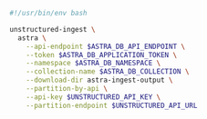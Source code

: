 ```bash CLI
#!/usr/bin/env bash

unstructured-ingest \
  astra \
    --api-endpoint $ASTRA_DB_API_ENDPOINT \
    --token $ASTRA_DB_APPLICATION_TOKEN \
    --namespace $ASTRA_DB_NAMESPACE \
    --collection-name $ASTRA_DB_COLLECTION \
    --download-dir astra-ingest-output \
    --partition-by-api \
    --api-key $UNSTRUCTURED_API_KEY \
    --partition-endpoint $UNSTRUCTURED_API_URL
```